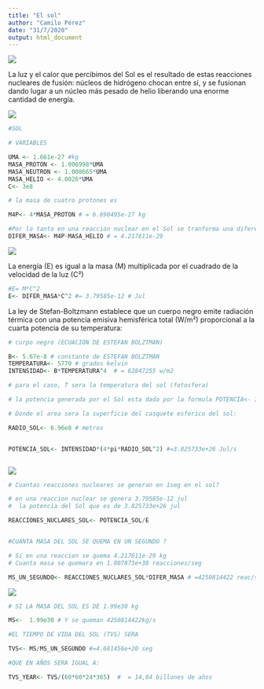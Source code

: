 ```yaml
---
title: "El sol"
author: "Camilo Pérez"
date: "31/7/2020"
output: html_document
---
```


![](C:/Users/User/projects/7. El sol/sol.jpg)

La luz y el calor que percibimos del Sol es el resultado de estas reacciones nucleares de fusión: núcleos de hidrógeno chocan entre sí, y se fusionan dando lugar a un núcleo más pesado de helio liberando una enorme cantidad de energía.

![](C:/Users/User/projects/SOL/Imagenes/hidrogeno_helio.jpg)

```r

#SOL

# VARIABLES

UMA <- 1.661e-27 #kg
MASA_PROTON <- 1.006998*UMA
MASA_NEUTRON <- 1.008665*UMA
MASA_HELIO <- 4.0026*UMA
C<- 3e8

```


```r

# la masa de cuatro protones es

M4P<- 4*MASA_PROTON # = 6.690495e-27 kg

#Por lo tanto en una reacción nuclear en el Sol se tranforma una diferencia de masa que es igual a:
DIFER_MASA<- M4P-MASA_HELIO # = 4.217611e-29


```
![](C:/Users/User/projects/7. El sol/einstein.jpg)

La energía (E) es igual a la masa (M) multiplicada por el cuadrado de la velocidad de la luz (C²)

```r
#E= M*C^2
E<- DIFER_MASA*C^2 #= 3.79585e-12 # Jul
```
La ley de Stefan-Boltzmann establece que un cuerpo negro emite radiación térmica con una potencia emisiva hemisférica total (W/m²) proporcional a la cuarta potencia de su temperatura:

```r
# curpo negro (ECUACION DE ESTEFAN BOLZTMAN)

B<- 5.67e-8 # constante de ESTEFAN BOLZTMAN
TEMPERATURA<- 5770 # grados kelvin
INTENSIDAD<- B*TEMPERATURA^4  # = 62847255 w/m2

# para el caso, T sera la temperatura del sol (fotosfera) 

# la potencia generada por el Sol esta dada por la formula POTENCIA<- INTENSIDAD*AREA

# Donde el area sera la superficie del casquete esferico del sol:

RADIO_SOL<- 6.96e8 # metros


POTENCIA_SOL<- INTENSIDAD*(4*pi*RADIO_SOL^2) #=3.825733e+26 Jul/s



```
![](C:/Users/User/projects/SOL/Imagenes/Reaccion_nulear.jpg)
```r

# Cuantas reacciones nucleares se generan en 1seg en el sol?

# en una reaccion nuclear se genera 3.79585e-12 jul
#  la potencia del Sol que es de 3.825733e+26 jul

REACCIONES_NUCLARES_SOL<- POTENCIA_SOL/E



```


```r
#CUANTA MASA DEL SOL SE QUEMA EN UN SEGUNDO ?

# Si en una reaccion se quema 4.217611e-29 kg
# Cuanta masa se quemara en 1.007873e+38 reacciones/seg

MS_UN_SEGUNDO<- REACCIONES_NUCLARES_SOL*DIFER_MASA # =4250814422 reac/seg


```
![](C:/Users/User/projects/7. El sol/explosion.jpg)
```r
# SI LA MASA DEL SOL ES DE 1.99e30 kg

MS<-  1.99e30 # Y se queman 4250814422kg/s

#EL TIEMPO DE VIDA DEL SOL (TVS) SERA

TVS<- MS/MS_UN_SEGUNDO #=4.681456e+20 seg

#QUE EN AÑOS SERA IGUAL A:

TVS_YEAR<- TVS/(60*60*24*365)  #  = 14,84 billones de años



```

